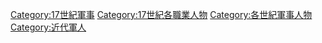 {{portal|軍事|人物}}
{{category pair|16世紀軍人|18世紀軍人}}

[[Category:17世紀軍事|Category:17世紀軍事]]
[[Category:17世紀各職業人物|Category:17世紀各職業人物]]
[[Category:各世紀軍事人物|Category:各世紀軍事人物]]
[[Category:近代軍人|Category:近代軍人]]